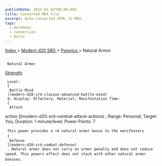 ```yaml
---
publishDate: 2023-01-02T00:00:00Z
title: Converted MDX File
excerpt: Auto-converted HTML to MDX.
tags:
  - markdown
  - conversion
  - Astro
---
```


[
Index
](-index) >
[
Modern d20 SRD
](modern-d20-srd-index) >
[
Psionics
](modern-d20-srd-psionics-index) > Natural Armor

##

     Natural Armor

[
Strength
](modern-d20-srd-basics-ability-scores)

     Level:
     [
      Battle Mind
     ](modern-d20-srd-classes-advanced-battle-mind)
     4; Display: Olfactory, Material; Manifestation Time:
     [
      Attack

action
](modern-d20-srd-combat-attack-actions)
; Range: Personal; Target: You; Duration: 1 minute/level; Power Points: 7

     This power provides a +4 natural armor bonus to the manifesters
     [
      Defense
     ](modern-d20-srd-combat-defense)
     . Natural armor does not carry an armor penalty and does not reduce speed. This powers effect does not stack with other natural armor bonuses.
